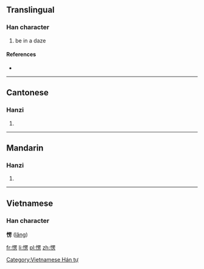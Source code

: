 ==Translingual==

===Han character===
{{Han char|rn=61|rad=心|as=09|sn=12|four=9602<sub>7</sub>|canj=心田中尸 (PWLS)}}

# be in a daze

====References====
* {{Han ref|kx=0396.071|dkj=10980|hdz=42328.120|uh=6123|ud=24867|bh=B468|bd=46184}}

----

==Cantonese==

===Hanzi===
{{yue-hanzi|jyut=|y=ling6}}

# {{defn|Cantonese|sort=心09}}

----

==Mandarin==

===Hanzi===
{{cmn-hanzi|pin=[[léng]] ([[leng2]])|wg=leng<sup>2</sup>}}
#{{defn|Mandarin|sort=心09}}

----

==Vietnamese==
===Han character===
'''愣''' ([[lăng]])

[[Category:Vietnamese Hán tự]]

[[fr:愣]]
[[li:愣]]
[[pl:愣]]
[[zh:愣]]